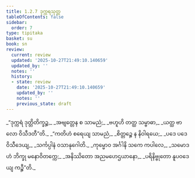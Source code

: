 ```yaml
---
title: 1.2.7 ဒုက္ကရသုတ္တ
tableOfContents: false
sidebar:
  order: 7
type: tipitaka
basket: su
book: sn
review:
  current: review
  updated: '2025-10-27T21:49:10.140659'
  updated_by: ''
  notes: ''
  history:
  - state: review
    date: '2025-10-27T21:49:10.140659'
    updated_by: ''
    notes: ''
    previous_state: draft
---
```



<ReviewStatus review={frontmatter.review} showDetails={true} />

<HypothesisAnnotation frontmatter={frontmatter} />

<DynamicBreadcrumb />

<Division number="17" book="sn" e="ch" v="18" p="281">

<Paragraph number="55" type="verses" book="sn">
_“ဒုက္ကရံ ဒုတ္တိတိက္ခဉ္စ,_  
_အဗျတ္တေန စ သာမညံ;_  
_ဗဟူဟိ တတ္ထ သမ္ဗာဓာ,_  
_ယတ္ထ ဗာလော ဝိသီဒတီ”တိ._  

</Paragraph>

<Paragraph number="56" type="verses" book="sn">
_“ကတိဟံ စရေယျ သာမညံ,_  
_စိတ္တဉ္စေ န နိဝါရယေ;_  
_ပဒေ ပဒေ ဝိသီဒေယျ,_  
_သင်္ကပ္ပါနံ ဝသာနုဂေါတိ._  

</Paragraph>

<Paragraph number="57" type="verses" book="sn">
_ကုမ္မောဝ အင်္ဂါနိ သကေ ကပါလေ,_  
_သမောဒဟံ ဘိက္ခု မနောဝိတက္ကေ;_  
_အနိဿိတော အညမဟေဌယာနော,_  
_ပရိနိဗ္ဗုတော နူပဝဒေယျ ကဉ္စီ”တိ._
</Paragraph>
</Division>